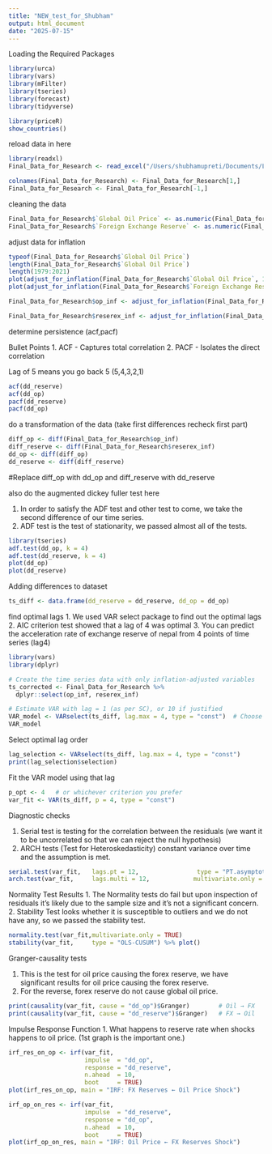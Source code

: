 ```yaml
---
title: "NEW_test_for_Shubham"
output: html_document
date: "2025-07-15"
---
```


Loading the Required Packages

```r
library(urca)
library(vars)
library(mFilter)
library(tseries)
library(forecast)
library(tidyverse)
```

```r
library(priceR)
show_countries()
```


reload data in here

```r
library(readxl)
Final_Data_for_Research <- read_excel("/Users/shubhamupreti/Documents/Lumiere Research/Final_Data_for_Research.xlsx")

colnames(Final_Data_for_Research) <- Final_Data_for_Research[1,]
Final_Data_for_Research <- Final_Data_for_Research[-1,]

```

cleaning the data

```r
Final_Data_for_Research$`Global Oil Price` <- as.numeric(Final_Data_for_Research$`Global Oil Price`)
Final_Data_for_Research$`Foreign Exchange Reserve` <- as.numeric(Final_Data_for_Research$`Foreign Exchange Reserve`)
```


adjust data for inflation

```r
typeof(Final_Data_for_Research$`Global Oil Price`)
length(Final_Data_for_Research$`Global Oil Price`)
length(1979:2021)
plot(adjust_for_inflation(Final_Data_for_Research$`Global Oil Price`, 1979:2021, country="US", 2021))
plot(adjust_for_inflation(Final_Data_for_Research$`Foreign Exchange Reserve`, 1979:2021, country="US", 2021))

Final_Data_for_Research$op_inf <- adjust_for_inflation(Final_Data_for_Research$`Global Oil Price`, 1979:2021, country="US", 2021)

Final_Data_for_Research$reserex_inf <- adjust_for_inflation(Final_Data_for_Research$`Foreign Exchange Reserve`, 1979:2021, country="US", 2021)
```


determine persistence (acf,pacf)

Bullet Points
1. ACF -  Captures total correlation 
2. PACF - Isolates the direct correlation

Lag of 5 means you go back 5 (5,4,3,2,1)
```r
acf(dd_reserve)
acf(dd_op)
pacf(dd_reserve)
pacf(dd_op)
```


do a transformation of the data (take first differences recheck first part)
```r
diff_op <- diff(Final_Data_for_Research$op_inf)
diff_reserve <- diff(Final_Data_for_Research$reserex_inf)
dd_op <- diff(diff_op)
dd_reserve <- diff(diff_reserve)
```

#Replace diff_op with dd_op and diff_reserve with dd_reserve

also do the augmented dickey fuller test here

1. In order to satisfy the ADF test and other test to come, we take the second difference of our time series.
2. ADF test is the test of stationarity, we passed almost all of the tests.
```r
library(tseries)
adf.test(dd_op, k = 4)
adf.test(dd_reserve, k = 4)
plot(dd_op)
plot(dd_reserve)
```
Adding differences to dataset
```r
ts_diff <- data.frame(dd_reserve = dd_reserve, dd_op = dd_op)
```

find optimal lags
1. We used VAR select package to find out the optimal lags
2. AIC criterion test showed that a lag of 4 was optimal
3. You can predict the acceleration rate of exchange reserve of nepal from 4 points of time series (lag4)
```r
library(vars)
library(dplyr)

# Create the time series data with only inflation-adjusted variables
ts_corrected <- Final_Data_for_Research %>%
  dplyr::select(op_inf, reserex_inf)

# Estimate VAR with lag = 1 (as per SC), or 10 if justified
VAR_model <- VARselect(ts_diff, lag.max = 4, type = "const")  # Choose lag 4 as the difference
VAR_model
```
Select optimal lag order
```r
lag_selection <- VARselect(ts_diff, lag.max = 4, type = "const")
print(lag_selection$selection)
```
Fit the VAR model using that lag
```r
p_opt <- 4   # or whichever criterion you prefer
var_fit <- VAR(ts_diff, p = 4, type = "const")
```
Diagnostic checks

1. Serial test is testing for the correlation between the residuals (we want it to be uncorrelated so that we can reject the null hypothesis)
2. ARCH tests (Test for Heteroskedasticity) constant variance over time and the assumption is met.
```r
serial.test(var_fit,   lags.pt = 12,                type = "PT.asymptotic")
arch.test(var_fit,     lags.multi = 12,            multivariate.only = TRUE)

```
Normality Test Results 
1. The Normality tests do fail but upon inspection of residuals it's likely due to the sample size and it's not a significant concern.
2. Stability Test looks whether it is susceptible to outliers and we do not have any, so we passed the stability test.
```r
normality.test(var_fit,multivariate.only = TRUE)
stability(var_fit,     type = "OLS-CUSUM") %>% plot()
```
Granger-causality tests

1. This is the test for oil price causing the forex reserve, we have significant results for oil price causing the forex reserve.
2. For the reverse, forex reserve do not cause global oil price.
```r
print(causality(var_fit, cause = "dd_op")$Granger)        # Oil → FX
print(causality(var_fit, cause = "dd_reserve")$Granger)   # FX → Oil
```
Impulse Response Function
1. What happens to reserve rate when shocks happens to oil price. (1st graph is the important one.)

```r
irf_res_on_op <- irf(var_fit,
                     impulse  = "dd_op",
                     response = "dd_reserve",
                     n.ahead  = 10,
                     boot     = TRUE)
plot(irf_res_on_op, main = "IRF: FX Reserves ← Oil Price Shock")

irf_op_on_res <- irf(var_fit,
                     impulse  = "dd_reserve",
                     response = "dd_op",
                     n.ahead  = 10,
                     boot     = TRUE)
plot(irf_op_on_res, main = "IRF: Oil Price ← FX Reserves Shock")
```


